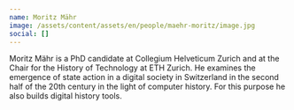 ```yaml
---
name: Moritz Mähr
image: /assets/content/assets/en/people/maehr-moritz/image.jpg
social: []
---
```

Moritz Mähr is a PhD candidate at Collegium Helveticum Zurich and at the Chair for the History of Technology at ETH Zurich. He examines the emergence of state action in a digital society in Switzerland in the second half of the 20th century in the light of computer history. For this purpose he also builds digital history tools.